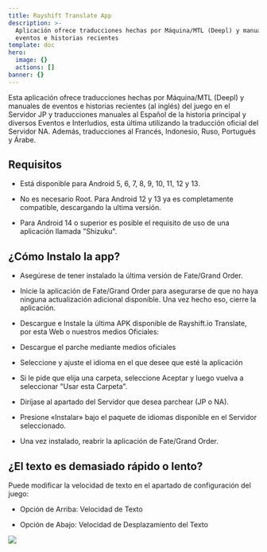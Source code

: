 ```yaml
---
title: Rayshift Translate App
description: >-
  Aplicación ofrece traducciones hechas por Máquina/MTL (Deepl) y manuales de
  eventos e historias recientes
template: doc
hero:
  image: {}
  actions: []
banner: {}
---
```

Esta aplicación ofrece traducciones hechas por Máquina/MTL (Deepl) y manuales de eventos e historias recientes (al inglés) del juego en el Servidor JP y traducciones manuales al Español de la historia principal y diversos Eventos e Interludios, esta última utilizando la traducción oficial del Servidor NA. Además, traducciones al Francés, Indonesio, Ruso, Portugués y Árabe.

## Requisitos

* Está disponible para Android 5, 6, 7, 8, 9, 10, 11, 12 y 13.

* No es necesario Root. Para Android 12 y 13 ya es completamente compatible, descargando la ultima versión.

* Para Android 14 o superior es posible el requisito de uso de una aplicación llamada "Shizuku".

## **¿Cómo Instalo la app?**

* Asegúrese de tener instalado la última versión de Fate/Grand Order.

* Inicie la aplicación de Fate/Grand Order para asegurarse de que no haya ninguna actualización adicional disponible. Una vez hecho eso, cierre la aplicación.

* Descargue e Instale la última APK disponible de Rayshift.io Translate, por esta Web o nuestros medios Oficiales:

* Descargue el parche mediante medios oficiales

* Seleccione y ajuste el idioma en el que desee que esté la aplicación

* Si le pide que elija una carpeta, seleccione Aceptar y luego vuelva a seleccionar "Usar esta Carpeta".

* Diríjase al apartado del Servidor que desea parchear (JP o NA).

* Presione «Instalar» bajo el paquete de idiomas disponible en el Servidor seleccionado.

* Una vez instalado, reabrir la aplicación de Fate/Grand Order.

## **¿El texto es demasiado rápido o lento?**

Puede modificar la velocidad de texto en el apartado de configuración del juego:

* Opción de Arriba: Velocidad de Texto

* Opción de Abajo: Velocidad de Desplazamiento del Texto

![](image.png)

